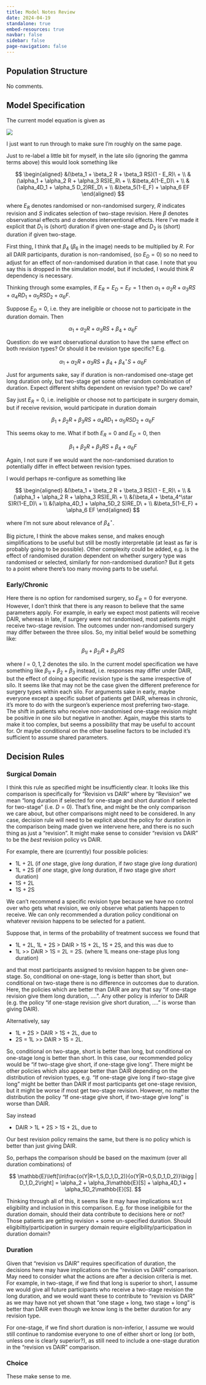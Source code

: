 ```yaml
---
title: Model Notes Review
date: 2024-04-19
standalone: true
embed-resources: true
navbar: false
sidebar: false
page-navigation: false
---
```


## Population Structure

No comments.

## Model Specification

The current model equation is given as

![](/assets/20240419-model-eq.png){fig-align="center"}

I just want to run through to make sure I'm roughly on the same page.

Just to re-label a little bit for myself, in the late silo (ignoring the gamma terms above) this would look something like

$$
\begin{aligned}
&(\beta_1 + \beta_2 R + \beta_3 RS)(1 - E_R)\ + \\
&(\alpha_1 + \alpha_2 R + \alpha_3 RS)E_R\ + \\
&\beta_4(1-E_D)\ + \\
&(\alpha_4D_1 + \alpha_5 D_2)RE_D\ + \\
&\beta_5(1-E_F) + \alpha_6 EF
\end{aligned}
$$

where $E_R$ denotes randomised or non-randomised surgery, $R$ indicates revision and $S$ indicates selection of two-stage revision. Here $\beta$ denotes observational effects and $\alpha$ denotes interventional effects. Here I've made it explicit that $D_1$ is (short) duration if given one-stage and $D_2$ is (short) duration if given two-stage.

First thing, I think that $\beta_4$ ($\beta_6$ in the image) needs to be multiplied by $R$. For all DAIR participants, duration is non-randomised, (so $E_D=0$) so no need to adjust for an effect of non-randomised duration in that case. I note that you say this is dropped in the simulation model, but if included, I would think $R$ dependency is necessary.

Thinking through some examples, if $E_R=E_D=E_F=1$ then $\alpha_1 + \alpha_2R + \alpha_3RS + \alpha_4RD_1 + \alpha_5RSD_2 + \alpha_6F$.

Suppose $E_D=0$, i.e. they are ineligible or choose not to participate in the duration domain. Then

$$
\alpha_1 + \alpha_2 R + \alpha_3 RS + \beta_4 + \alpha_6F
$$

Question: do we want observational duration to have the same effect on both revision types? Or should it be revision type specific? E.g.

$$
\alpha_1 + \alpha_2 R + \alpha_3 RS + \beta_4 + \beta_4^\star S + \alpha_6F
$$

Just for arguments sake, say if duration is non-randomised one-stage get long duration only, but two-stage get some other random combination of duration. Expect different shifts dependent on revision type? Do we care?

Say just $E_R=0$, i.e. ineligible or choose not to participate in surgery domain, but if receive revision, would participate in duration domain

$$
\beta_1 + \beta_2R + \beta_3 RS + \alpha_4 RD_1 + \alpha_5 RSD_2 + \alpha_6 F
$$

This seems okay to me. What if both $E_R=0$ and $E_D=0$, then

$$
\beta_1 + \beta_2R + \beta_3 RS + \beta_4 + \alpha_6 F
$$

Again, I not sure if we would want the non-randomised duration to potentially differ in effect between revision types.

I would perhaps re-configure as something like

$$ 
\begin{aligned} 
&(\beta_1 + \beta_2 R + \beta_3 RS)(1 - E_R)\ + \\ 
&(\alpha_1 + \alpha_2 R + \alpha_3 RS)E_R\ + \\ 
&(\beta_4 + \beta_4^\star S)R(1-E_D)\ + \\ &(\alpha_4D_1 + \alpha_5D_2 S)RE_D\ + \\ 
&\beta_5(1-E_F) + \alpha_6 EF 
\end{aligned} 
$$

where I'm not sure about relevance of $\beta_4^\star$.

Big picture, I think the above makes sense, and makes enough simplifications to be useful but still be mostly interpretable (at least as far is probably going to be possible). Other complexity could be added, e.g. is the effect of randomised duration dependent on whether surgery type was randomised or selected, similarly for non-randomised duration? But it gets to a point where there's too many moving parts to be useful.

### Early/Chronic

Here there is no option for randomised surgery, so $E_R=0$ for everyone. However, I don't think that there is any reason to believe that the same parameters apply. For example, in early we expect most patients will receive DAIR, whereas in late, if surgery were not randomised, most patients might receive two-stage revision. The outcomes under non-randomised surgery may differ between the three silos. So, my initial belief would be something like:

$$
\beta_{1l} + \beta_{2l}R + \beta_{3l}RS
$$

where $l=0,1,2$ denotes the silo. In the current model specification we have something like $\beta_{1l} + \beta_2 + \beta_3$ instead, i.e. responses may differ under DAIR, but the effect of doing a specific revision type is the same irrespective of silo. It seems like that may not be the case given the different preference for surgery types within each silo. For arguments sake in early, maybe everyone except a specific subset of patients get DAIR, whereas in chronic, it's more to do with the surgeon's experience most preferring two-stage. The shift in patients who receive non-randomised one-stage revision might be positive in one silo but negative in another. Again, maybe this starts to make it too complex, but seems a possibility that may be useful to account for. Or maybe conditional on the other baseline factors to be included it's sufficient to assume shared parameters.

## Decision Rules

### Surgical Domain

I think this rule as specified might be insufficiently clear. It looks like this comparison is specifically for "Revision vs DAIR" where by "Revision" we mean "long duration if selected for one-stage and short duration if selected for two-stage" (i.e. $D=0$). That's fine, and might be the only comparison we care about, but other comparisons might need to be considered. In any case, decision rule will need to be explicit about the policy for duration in the comparison being made given we intervene here, and there is no such thing as just a "revision". It might make sense to consider "revision vs DAIR" to be the *best* revision policy vs DAIR.

For example, there are (currently) four possible policies:

-   1L + 2L (if *one* stage, give *long* duration, if *two* stage give *long* duration)
-   1L + 2S (if *one* stage, give *long* duration, if *two* stage give *short* duration)
-   1S + 2L
-   1S + 2S

We can't recommend a specific revision type because we have no control over who gets what revision, we only observe what patients happen to receive. We can only recommended a duration policy conditional on whatever revision happens to be selected for a patient.

Suppose that, in terms of the probability of treatment success we found that

-   1L + 2L, 1L + 2S \> DAIR \> 1S + 2L, 1S + 2S, and this was due to
-   1L \>\> DAIR \> 1S = 2L = 2S. (where 1L means one-stage plus long duration)

and that most participants assigned to revision happen to be given one-stage. So, conditional on one-stage, long is better than short, but conditional on two-stage there is no difference in outcomes due to duration. Here, the policies which are better than DAIR are any that say "if one-stage revision give them long duration, ....". Any other policy is inferior to DAIR (e.g. the policy "if one-stage revision give short duration, ...." is worse than giving DAIR).

Alternatively, say

-   1L + 2S \> DAIR \> 1S + 2L, due to
-   2S = 1L \>\> DAIR \> 1S = 2L.

So, conditional on two-stage, short is better than long, but conditional on one-stage long is better than short. In this case, our recommended policy would be "if two-stage give short, if one-stage give long". There might be other policies which also appear better than DAIR depending on the distribution of revision types, e.g. "If one-stage give long if two-stage give long" might be better than DAIR if most participants get one-stage revision, but it might be worse if most get two-stage revision. However, no matter the distribution the policy "If one-stage give short, if two-stage give long" is worse than DAIR.

Say instead 

-  DAIR \> 1L + 2S \> 1S + 2L, due to

Our best revision policy remains the same, but there is no policy which is better than just giving DAIR.

So, perhaps the comparison should be based on the maximum (over all duration combinations) of

$$
\mathbb{E}\left[\ln\frac{o(Y|R=1,S,D_1,D_2)}{o(Y|R=0,S,D_1,D_2)}\bigg | D_1,D_2\right] = \alpha_2 + \alpha_3\mathbb{E}[S] + \alpha_4D_1 + \alpha_5D_2\mathbb{E}[S].
$$

Thinking through all of this, it seems like it may have implications w.r.t eligibility and inclusion in this comparison. E.g. for those ineligibile for the duration domain, should their data contribute to decisions here or not? Those patients are getting revision + some un-specified duration. Should eligibiltiy/participation in surgery domain require eligibility/participation in duration domain?

### Duration

Given that "revision vs DAIR" requires specification of duration, the decisions here may have implications on the "revision vs DAIR" comparison. May need to consider what the actions are after a decision criteria is met. For example, in two-stage, if we find that long is superior to short, I assume we would give all future participants who receive a two-stage revision the long duration, and we would want these to contribute to "revision vs DAIR" as we may have not yet shown that "one stage + long, two stage + long" is better than DAIR even though we know long is the better duration for any revision type.

For one-stage, if we find short duration is non-inferior, I assume we would still continue to randomise everyone to one of either short or long (or both, unless one is clearly superior?), as still need to include a one-stage duration in the "revision vs DAIR" comparison.

### Choice

These make sense to me.
